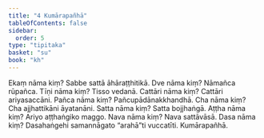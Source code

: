 ```yaml
---
title: "4 Kumārapañhā"
tableOfContents: false
sidebar:
  order: 5
type: "tipitaka"
basket: "su"
book: "kh"
---
```



<DynamicBreadcrumb />

<Division number="1" book="kh" bookNo="18" page="4">

<Paragraph number="20" book="kh">
Ekaṃ nāma kiṃ? Sabbe sattā āhāraṭṭhitikā.
</Paragraph>

</Division>
<Division number="2" book="kh" bookNo="18" page="3">

<Paragraph number="21" book="kh">
Dve nāma kiṃ? Nāmañca rūpañca.
</Paragraph>

</Division>
<Division number="3" book="kh" bookNo="18" page="3">

<Paragraph number="22" book="kh">
Tīṇi nāma kiṃ? Tisso vedanā.
</Paragraph>

</Division>
<Division number="4" book="kh" bookNo="18" page="3">

<Paragraph number="23" book="kh">
Cattāri nāma kiṃ? Cattāri ariyasaccāni.
</Paragraph>

</Division>
<Division number="5" book="kh" bookNo="18" page="3">

<Paragraph number="24" book="kh">
Pañca nāma kiṃ? Pañcupādānakkhandhā.
</Paragraph>

</Division>
<Division number="6" book="kh" bookNo="18" page="3">

<Paragraph number="25" book="kh">
Cha nāma kiṃ? Cha ajjhattikāni āyatanāni.
</Paragraph>

</Division>
<Division number="7" book="kh" bookNo="18" page="3">

<Paragraph number="26" book="kh">
Satta nāma kiṃ? Satta bojjhaṅgā.
</Paragraph>

</Division>
<Division number="8" book="kh" bookNo="18" page="3">

<Paragraph number="27" book="kh">
Aṭṭha nāma kiṃ? Ariyo aṭṭhaṅgiko maggo.
</Paragraph>

</Division>
<Division number="9" book="kh" bookNo="18" page="3">

<Paragraph number="28" book="kh">
Nava nāma kiṃ? Nava sattāvāsā.
</Paragraph>

</Division>
<Division number="10" book="kh" bookNo="18" page="3">

<Paragraph number="29" book="kh">
Dasa nāma kiṃ? Dasahaṅgehi samannāgato “arahā”ti vuccatīti.

</Paragraph>
</Division>

<Paragraph number="30" type="center" book="kh">
Kumārapañhā.
</Paragraph>